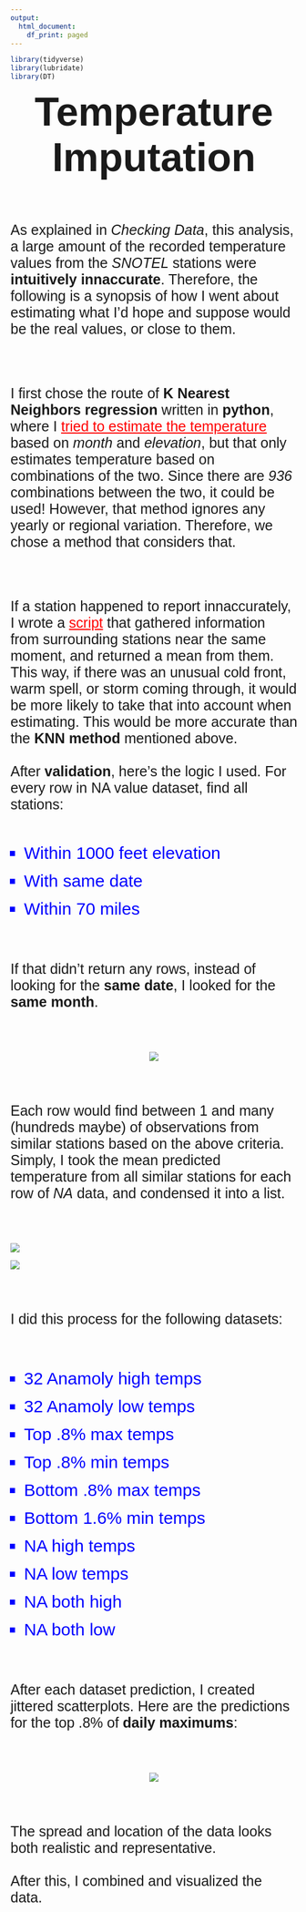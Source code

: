 ```yaml
---
output:
  html_document:
    df_print: paged
---
```


```r
library(tidyverse)
library(lubridate)
library(DT)
```

<p id = "title"><strong>Temperature Imputation</strong></p>

<br><br>

<p id = "desc">As explained in *Checking Data*, this analysis, a large amount of the recorded temperature values from the <i>SNOTEL</i> stations were <strong>intuitively innaccurate</strong>. Therefore, the following is a synopsis of how I went about estimating what I'd hope and suppose would be the real values, or close to them.</p>

<br><br>

<p id = "desc">I first chose the route of <strong>K Nearest Neighbors regression</strong> written in <strong>python</strong>, where I <a id = "link" href = "https://roctober92.github.io/portfolio/topics/ml/knn.html" target = "_blank">tried to estimate the temperature</a> based on <i>month</i> and <i>elevation</i>, but that only estimates temperature based on combinations of the two. Since there are *936* combinations between the two, it could be used! However, that method ignores any yearly or regional variation. Therefore, we chose a method that considers that.</p>

<br><br>

<p id = "desc">If a station happened to report innaccurately, I wrote a <a id = "link" href = "https://github.com/Roctober92/senior_project_scripts/blob/master/r_knn/knn_calculate.R" target = "_blank">script</a> that gathered information from surrounding stations near the same moment, and returned a mean from them. This way, if there was an unusual cold front, warm spell, or storm coming through, it would be more likely to take that into account when estimating. This would be more accurate than the <strong>KNN method</strong> mentioned above.<br><br>After **validation**, here's the logic I used. For every row in NA value dataset, find all stations: <br><br></p>

<ul id="bullet">
  <li id="list">Within 1000 feet elevation</li>
  <li id="list">With same date</li>
  <li id="list">Within 70 miles</li>
</ul>

<br><br>

<p id = "desc">If that didn't return any rows, instead of looking for the <strong>same date</strong>, I looked for the <strong>same month</strong>.</p>

<br><br>

<center>

![](../snowpack_elevation/r_scripts_replace_na/pics/knn_logic.png)

</center>

<br><br>

<p id = "desc">Each row would find between 1 and many (hundreds maybe) of observations from similar stations based on the above criteria. Simply, I took the mean predicted temperature from all similar stations for each row of <i>NA</i> data, and condensed it into a list.</p>

<br><br>

![](../snowpack_elevation/r_scripts_replace_na/pics/mean1.png)



![](../snowpack_elevation/r_scripts_replace_na/pics/mean2.png)

<br><br>

<p id = "desc">I did this process for the following datasets: </p>

<br><br>

<ul id="bullet">
  <li id="list">32 Anamoly high temps</li>
  <li id="list">32 Anamoly low temps</li>
  <li id="list">Top .8% max temps</li>
  <li id="list">Top .8% min temps</li>
  <li id="list">Bottom .8% max temps</li>
  <li id="list">Bottom 1.6% min temps</li>
  <li id="list">NA high temps</li>
  <li id="list">NA low temps</li>
  <li id="list">NA both high</li>
  <li id="list">NA both low</li>
</ul>

<br><br>

<p id = "desc">After each dataset prediction, I created jittered scatterplots. Here are the predictions for the top .8% of <strong>daily maximums</strong>: </p>

<br><br>

<center>

![](../snowpack_elevation/r_scripts_replace_na/pics/max_preds.png)

</center>

<br><br>

<p id = "desc">The spread and location of the data looks both realistic and representative.<br><br>After this, I  combined and visualized the data.</p>


<br><br>
<p id = "desc"> </p>
<a id = "link" href = "" target = "_blank"> </a>
<i></i>
<strong></strong>



<style>
@import url('https://fonts.googleapis.com/css?family=Oswald|Ubuntu');
@import url('https://fonts.googleapis.com/css?family=Quicksand');
#title {
margin: auto;
text-align: center;
font-size: 70px;
font-family: 'Ubuntu', sans-serif;
}
#desc{
font-size: 25px;
font-family: 'Quicksand', sans-serif;
}
#link{
margin: auto;
text-align: center;
font-size: 25px;
color: red;
}
#bullet{
list-style-type: square;
}
#list{
font-size: 30px;
font-family: 'Quicksand', sans-serif;
margin-bottom: .5em;
color: blue;
}
</style>